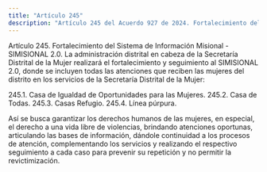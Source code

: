```yaml
---
title: "Artículo 245"
description: "Artículo 245 del Acuerdo 927 de 2024. Fortalecimiento del Sistema de Información Misional - SIMISIONAL 2."
---
```


Artículo 245. Fortalecimiento del Sistema de Información Misional - SIMISIONAL 2.0. La administración distrital en cabeza de la Secretaría Distrital de la Mujer realizará el fortalecimiento y seguimiento al SIMISIONAL 2.0, donde se incluyen todas las atenciones que reciben las mujeres del distrito en los servicios de la Secretaría Distrital de la Mujer:
 
245.1.  Casa de Igualdad de Oportunidades para las Mujeres.
245.2.  Casa de Todas.
245.3.  Casas Refugio.
245.4.  Línea púrpura.
 
Así se busca garantizar los derechos humanos de las mujeres, en especial, el derecho a una vida libre de violencias, brindando atenciones oportunas, articulando las bases de información, dándole continuidad a los procesos de atención, complementando los servicios y realizando el respectivo seguimiento a cada caso para prevenir su repetición y no permitir la revictimización.